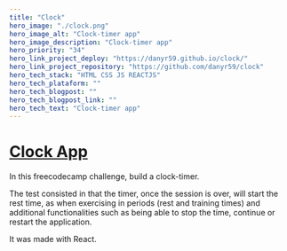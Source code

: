 ```yaml
---
title: "Clock"
hero_image: "./clock.png"
hero_image_alt: "Clock-timer app"
hero_image_description: "Clock-timer app"
hero_priority: "34"
hero_link_project_deploy: "https://danyr59.github.io/clock/"
hero_link_project_repository: "https://github.com/danyr59/clock"
hero_tech_stack: "HTML CSS JS REACTJS"
hero_tech_plataform: ""
hero_tech_blogpost: ""
hero_tech_blogpost_link: ""
hero_tech_text: "Clock-timer app"
---
```


# [Clock App](https://danyr59.github.io/clock/ "clock") 

In this freecodecamp challenge, build a clock-timer.


The test consisted in that the timer, once the session
is over, will start the rest time, as when exercising in
periods (rest and training times) and additional functionalities 
such as being able to stop the time, continue or restart the application.


It was made with React.
